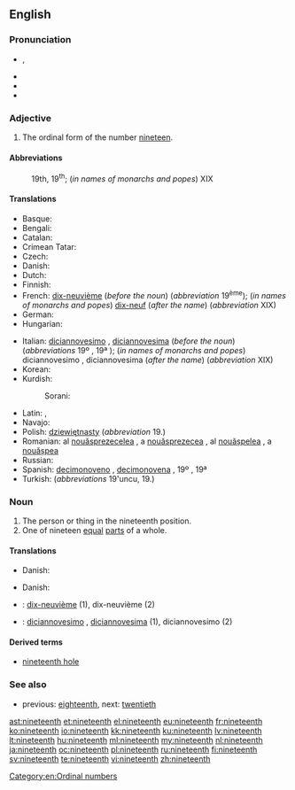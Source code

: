 ==English==
{{ordinalbox|en|18th|19th|20th|eighteenth|twentieth|card=nineteen}}

===Pronunciation===
* {{IPA|/ˌnaɪnˈtiːnθ/}}, {{X-SAMPA|/%naIn"ti:nT/}}
* {{audio|En-us-nineteenth.ogg|Audio (US)}}
* {{rhymes|iːnθ}}
* {{hyphenation|nine|teenth}}

===Adjective===
{{en-adj|-}}

# The ordinal form of the number [[nineteen]].

====Abbreviations====
: 19th, 19<sup>th</sup>; (''in names of monarchs and popes'') XIX

====Translations====
{{trans-top|the ordinal form of the number nineteen}}
* Basque: {{t-|eu|hemeretzigarren}}
* Bengali: {{t-|bn|ঊনবিংশ}}
* Catalan: {{t+|ca|dinovè|m}}
* Crimean Tatar: {{tø|crh|on doquzıncı}}
* Czech: {{t-|cs|devatenáctý}}
* Danish: {{t-|da|nittende}}
* Dutch: {{t+|nl|negentiende}}
* Finnish: {{t-|fi|yhdeksästoista}}
* French: [[dix-neuvième]] (''before the noun'') (''abbreviation'' 19<sup>ème</sup>); (''in names of monarchs and popes'') [[dix-neuf]] (''after the name'') (''abbreviation'' XIX)
* German: {{t+|de|neunzehnte}}
* Hungarian: {{t+|hu|tizenkilencedik}}
{{trans-mid}}
* Italian: [[diciannovesimo]] {{g|m}}, [[diciannovesima]] {{g|f}} (''before the noun'') (''abbreviations'' 19º {{g|m}}, 19ª {{g|f}}); (''in names of monarchs and popes'') diciannovesimo {{g|m}}, diciannovesima {{g|f}} (''after the name'') (''abbreviation'' XIX)
* Korean: {{t+|ko|열아홉째|tr=yeolapobjjae|sc=Kore}}
* Kurdish:
*: Sorani: {{t|ku|sc=ku-Arab|نۆزده‌یه‌م}}
* Latin: {{t-|la|nonus decimus}}, {{t-|la|nonum decimum|n}}
* Navajo: {{tø|nv|nahastʼéítsʼáadah góneʼ}}
* Polish: [[dziewiętnasty]] (''abbreviation'' 19.)
* Romanian: al [[nouăsprezecelea]] {{g|m}}, a [[nouăsprezecea]] {{g|f}}, al [[nouășpelea]] {{qualifier|m, informal}}, a [[nouășpea]] {{qualifier|f, informal}}
* Russian: {{t+|ru|девятнадцатый|tr=d'ev'atnádcatyj}}
* Spanish: [[decimonoveno]] {{g|m}}, [[decimonovena]] {{g|f}}, {{qualifier|abbreviations}} 19º {{g|m}}, 19ª {{g|f}}
* Turkish: {{t-|tr|on dokuzuncu}} (''abbreviations'' 19'uncu, 19.)
{{trans-bottom}}

===Noun===
{{en-noun}}

# The person or thing in the nineteenth position.
# One of nineteen [[equal]] [[parts]] of a whole.

====Translations====
{{trans-top|person or thing in the nineteenth position}}
* Danish: {{t-|da|nittener|c}}
{{trans-mid}}
{{trans-bottom}}

{{trans-top|one of nineteen equal parts of a whole}}
* Danish: {{t-|da|nittendedel|c}}
{{trans-mid}}
{{trans-bottom}}

{{checktrans-top}}
* {{ttbc|fr}}: [[dix-neuvième]] {{g|m|f}} (1), dix-neuvième {{g|m}} (2)
{{trans-mid}}
* {{ttbc|it}}: [[diciannovesimo]] {{g|m}}, [[diciannovesima]] {{g|f}} (1), diciannovesimo {{g|m}} (2)
{{trans-bottom}}

====Derived terms====
* [[nineteenth hole]]

===See also===
* previous: [[eighteenth]], next: [[twentieth]]

[[Category:en:Ordinal numbers]]

[[ast:nineteenth]]
[[et:nineteenth]]
[[el:nineteenth]]
[[eu:nineteenth]]
[[fr:nineteenth]]
[[ko:nineteenth]]
[[io:nineteenth]]
[[kk:nineteenth]]
[[ku:nineteenth]]
[[lv:nineteenth]]
[[lt:nineteenth]]
[[hu:nineteenth]]
[[ml:nineteenth]]
[[my:nineteenth]]
[[nl:nineteenth]]
[[ja:nineteenth]]
[[oc:nineteenth]]
[[pl:nineteenth]]
[[ru:nineteenth]]
[[fi:nineteenth]]
[[sv:nineteenth]]
[[te:nineteenth]]
[[vi:nineteenth]]
[[zh:nineteenth]]